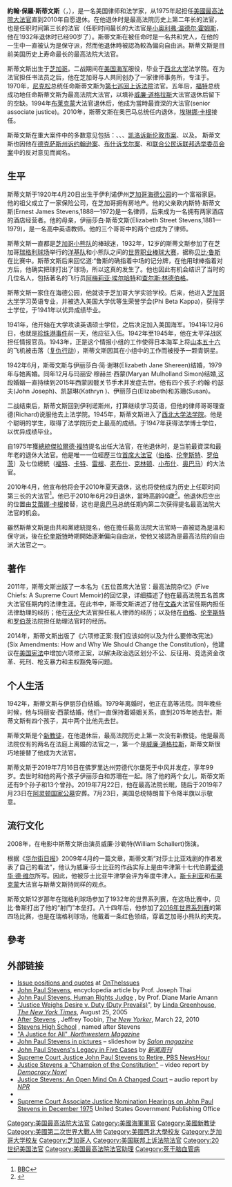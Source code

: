 {{Infobox  officeholder
|name          = John Paul Stevens<br>約翰·保羅·斯蒂文斯
|image         = John Paul Stevens, SCOTUS photo portrait.jpg
|imagesize     = 250px
|caption       = 
|office        = [[美國最高法院大法官|美國最高法院大法官]]
|termstart     = 1975年12月19日<ref name='fedjudcenter'>{{cite news| author=| coauthors=| authorlink=| title=Federal Judicial Center: John Paul Stevens| date=2009-12-12| publisher=| url=http://www.fjc.gov/servlet/tGetInfo?jid=2290| work=| pages=| accessdate=2009-12-12| language=| deadurl=yes| archiveurl=https://web.archive.org/web/20090118135413/http://www.fjc.gov/servlet/tGetInfo?jid=2290| archivedate=2009-01-18}}</ref>
|termend       = 2010年6月29日
|nominator     = [[傑拉爾德·福特|傑拉爾德·福特]]
|appointer     =
|predecessor   = [[威廉·道格拉斯|威廉·道格拉斯]]
|successor     = [[埃琳娜·卡根|埃琳娜·卡根]]
|office2       = [[美國第七巡迴上訴法院|美國第七巡迴上訴法院]]法官
|termstart2    = 1970年11月2日
|termend2      = 1975年12月19日
|nominator2    = [[理察·尼克松|理察·尼克松]]
|appointer2    = 
|predecessor2  = {{tsl|en|Elmer Jacob Schnackenberg|埃爾默·雅各布·施奈肯伯格}}
|successor2    = {{tsl|en|Harlington Wood Jr.|小哈靈頓·伍德}}
|birthdate     = {{birth date|df=yes|1920|4|20}}
|birthplace    = {{USA}}[[伊利諾伊州|伊利諾伊州]][[芝加哥市|芝加哥市]]
|deathdate     = {{death date and age|df=yes|2019|7|16|1920|4|20}}
|deathplace    = {{USA}}[[佛州|佛州]][[羅德岱堡|羅德岱堡]]
|alma_mater    = [[芝加哥大學|芝加哥大學]] （[[學士|學士]]） <br/> [[西北大学_(伊利诺州)|西北大學]]法學院 （[[法學博士|法學博士]]）
|signature     = John Paul Stevens Signature.svg
|spouse        =  伊麗莎白·簡<br><small>(Elizabeth Sheeren)<br><small>(1942－1979)（離婚）</small><br/>瑪麗安·馬爾霍蘭<br><small>(Maryan Mulholland Simon)<br><small>（1979－2015）（逝世）</small>
|religion      = [[新教|新教]]
|allegiance    = [[美國|美國]]  
|rank=[[海軍少校|海軍少校]]
|branch=[[美國海軍|美國海軍]]
|serviceyears=1942－1945
|battles=[[第二次世界大戰|第二次世界大戰]]
|awards=[[銅星勳章|銅星勳章]]
}}
'''約翰·保羅·斯蒂文斯'''（{{lang-en|John Paul Stevens}}，{{bd|1920年|4月20日|2019年|7月16日|catIdx=Stevens}}），是一名美国律师和法学家，从1975年起担任[[美國最高法院大法官|美國最高法院大法官]]直到2010年自愿退休。在他退休时是最高法院历史上第二年长的法官，也是任职时间第三长的法官（任职时间最长的大法官是[[小奥利弗·温德尔·霍姆斯|小奥利弗·温德尔·霍姆斯]]，他在1932年退休时已经90岁了）。斯蒂文斯在被任命时是一名共和党人，在他的一生中一直被认为是保守派，然而他退休時被認為較為偏向自由派。斯蒂文斯是目前美国历史上寿命最长的最高法院大法官。

斯蒂文斯出生于[[芝加哥|芝加哥]]。二战期间在[[美国海军|美国海军]]服役，毕业于[[西北大学|西北大学]]法学院。在为{{tsl|en|Wiley Blount Rutledge|威利·拉特利奇}}法官担任书法员之后，他在芝加哥与人共同创办了一家律师事务所，专注于{{tsl|en|United States antitrust law|反垄断法}}。1970年，[[理查德·尼克松|尼克松]]总统任命斯蒂文斯为[[美国联邦第七巡回上诉法院|第七巡回上诉法院]]法官。五年后，[[杰拉尔德·福特|福特]]总统成功地任命斯蒂文斯为最高法院大法官，以填补[[威廉·道格拉斯|威廉·道格拉斯]]大法官退休后留下的空缺。1994年[[哈利·布莱克蒙|布莱克蒙]]大法官退休后，他成为當時最資深的大法官(senior associate justice)。2010年，斯蒂文斯在奥巴马总统任内退休，[[埃琳娜·卡根|埃琳娜·卡根]]接任。

斯蒂文斯在重大案件中的多数意见包括：{{tsl|en|Chevron U.S.A., Inc. v. Natural Resources Defense Council, Inc.|雪佛龙诉自然资源保护委员会案}}、{{tsl|en|Apprendi v. New Jersey|阿普兰迪诉新泽西州案}}、{{tsl|en|Hamdan v. Rumsfeld|哈姆丹诉拉姆斯菲尔德案}}、[[凯洛诉新伦敦市案|凯洛诉新伦敦市案]]、以及{{tsl|en|Massachusetts v. Environmental Protection Agency|马萨诸塞州诉环境保护署案}}。
斯蒂文斯也因他在[[德克萨斯州诉约翰逊案|德克萨斯州诉约翰逊案]]、[[布什诉戈尔案|布什诉戈尔案]]、{{tsl|en|District of Columbia v. Heller|哥伦比亚特区诉海勒案}}和[[联合公民诉联邦选举委员会案|联合公民诉联邦选举委员会案]]中的反对意见而闻名。

== 生平 ==
斯蒂文斯于1920年4月20日出生于伊利诺伊州[[芝加哥|芝加哥]][[海德公园_(芝加哥)|海德公园]]的一个富裕家庭。他的祖父成立了一家保险公司，在芝加哥拥有房地产。他的父亲欧内斯特·斯蒂文斯(Ernest James Stevens,1888—1972)是一名律师，后来成为一名拥有两家酒店的酒店经营者。他的母亲，伊丽莎白·斯蒂文斯(Elizabeth Street Stevens,1881—1979)，是一名高中英语教师。他的三个哥哥中的两个也成为了律师。

斯蒂文斯一直都是[[芝加哥小熊|芝加哥小熊队]]的棒球迷，1932年，12岁的斯蒂文斯参加了在芝加哥[[瑞格利球场|瑞格利球场]]举行的[[纽约洋基|洋基队]]和小熊队之间的[[1932年世界大赛|世界职业棒球大赛]]，据称[[贝比·鲁斯|贝比·鲁斯]]在比赛中{{tsl|en|Babe Ruth's called shot|判了他一球}}。斯蒂文斯后来回忆道:“鲁斯的确指着中场的记分牌，在他用球棒指着对方后，他确实把球打出了球场，所以这真的发生了。他也因此有机会结识了当时的几位名人，包括著名的飞行员[[阿梅莉亚·埃尔哈特|阿梅莉亚·埃尔哈特]]和[[查尔斯·林德伯格|查尔斯·林德伯格]]。

斯蒂文斯一家住在海德公园，他就读于芝加哥大学实验学校。后来，他进入[[芝加哥大学|芝加哥大学]]学习英语专业，并被选入美国大学优等生荣誉学会(Phi Beta Kappa)，获得学士学位，于1941年以优异成绩毕业。

1941年，他开始在大学攻读英语硕士学位，之后决定加入美国海军。1941年12月6日，也就是[[珍珠港事件|珍珠港事件]]前一天，他应征入伍。1942年至1945年，他在太平洋战区担任情报官员。1943年，正是这个情报小组的工作使得日本海军上将[[山本五十六|山本五十六]]的飞机被击落（[[复仇行动|复仇行动]]），斯蒂文斯因其在小组中的工作而被授予一颗青铜星。

1942年6月，斯蒂文斯与伊丽莎白·简·谢琳(Elizabeth Jane Shereen)结婚，1979年与她离婚。同年12月与玛丽安·穆赫兰·西蒙(Maryan Mulholland Simon)结婚,这段婚姻一直持续到2015年西蒙因髋关节手术并发症去世。他有四个孩子:约翰·约瑟夫(John Joseph)、凯瑟琳(Kathryn )、伊丽莎白(Elizabeth)和苏珊(Susan)。

二战结束后，斯蒂文斯回到伊利诺斯州，打算继续学习英语，但他的律师哥哥理查德(Richard)说服他去上法学院。1945年，斯蒂文斯进入了[[西北大学法学院_(芝加哥)|西北大学法学院]]。他是个聪明的学生，取得了法学院历史上最高的成绩。于1947年获得法学博士学位，以优异成绩毕业。

自1975年獲[[美國總統|總統]][[傑拉爾德·福特|傑拉爾德·福特]]提名出任大法官，在他退休时，是当前最資深和最年老的退休大法官。他是唯一一位經歷三位[[美國首席大法官|首席大法官]]（[[沃伦·厄尔·伯格|伯格]]、[[威廉·伦奎斯特|伦奎斯特]]、[[约翰·罗伯茨|罗伯茨]]）及七位總統（[[傑拉爾德·福特|福特]]、[[吉米·卡特|卡特]]、[[羅納德·里根|雷根]]、[[乔治·赫伯特·沃克·布什|老布什]]、[[比爾·克林頓|克林顿]]、[[喬治·沃克·布什|小布什]]、[[巴拉克·奧巴馬|奥巴马]]）的大法官。

2010年4月，他宣布他将会于2010年夏天退休，这也将使他成为历史上任职时间第三长的大法官<ref>[http://www.bbc.co.uk/zhongwen/simp/world/2010/04/100409_brief_usjudge.shtml BBC]</ref>。他已于2010年6月29日退休，當時高齡90歲<ref>{{Cite web |url=http://en.wikipedia.org/wiki/John_Paul_Stevens |title=en.wikipedia.org |accessdate=2013-10-20 |archive-date=2013-10-22 |archive-url=https://web.archive.org/web/20131022151502/http://en.wikipedia.org/wiki/John_Paul_Stevens |dead-url=no }}</ref>。他退休后空出的位置由[[艾蕾娜·卡根|艾蕾娜·卡根]]接替，这也是[[巴拉克·奧巴馬|奥巴马]]总统任期内第二次获得提名最高法院大法官的机会。

雖然斯蒂文斯是由共和黨總統提名，他在擔任最高法院大法官時一直被認為是溫和保守派，後在[[威廉·伦奎斯特|伦奎斯特]]時期開始逐漸偏向自由派，使他又被認為是最高法院的自由派大法官之一。

== 著作 ==
2011年，斯蒂文斯出版了一本名为《五位首席大法官：最高法院杂忆》(Five Chiefs: A Supreme Court Memoir)的回忆录，详细描述了他在最高法院五名首席大法官任期内的法律生涯。在此书中，斯蒂文斯讲述了他在[[弗雷德·文森|文森]]大法官任期内担任法律助理的经历；他在[[厄尔·沃伦|沃伦]]大法官担任私人律师的经历；以及他在[[沃伦·厄尔·伯格|伯格]]、[[威廉·伦奎斯特|伦奎斯特]]和[[约翰·罗伯茨|罗伯茨]]法院担任助理法官时的经历。

2014年，斯蒂文斯出版了《六项修正案:我们应该如何以及为什么要修改宪法》(Six Amendments: How and Why We Should Change the Constitution)，他建议在[[美国宪法|美国宪法]]中增加六项修正案，以解决政治选区划分不公、反征用、竞选资金改革、死刑、枪支暴力和主权豁免等问题。

== 个人生活 ==
1942年，斯蒂文斯与伊丽莎白结婚。1979年离婚时，他正在高等法院。同年晚些时候，他与玛丽安·西蒙结婚，他们一直保持着婚姻关系，直到2015年她去世。斯蒂文斯有四个孩子，其中两个比他先去世。

斯蒂文斯是个[[新教|新教徒]]，在他退休后，最高法院历史上第一次没有新教徒。他是最高法院仅有的两名在法庭上离婚的法官之一，第一个是[[威廉·道格拉斯|威廉·道格拉斯]]，斯蒂文斯很巧地接替了他成为大法官。

斯蒂文斯于2019年7月16日在佛罗里达州劳德代尔堡死于中风并发症，享年99岁。去世时和他的两个孩子伊丽莎白和苏珊在一起。除了他的两个女儿，斯蒂文斯还有9个孙子和13个曾孙。2019年7月22日，他在最高法院长眠，随后于2019年7月23日在[[阿灵顿国家公墓|阿灵顿国家公墓]]安葬。7月23日，美国总统特朗普下令降半旗以示敬意。

== 流行文化 ==
2008年，在电影{{tsl|en|Recount (film)|重新选举}}中斯蒂文斯由演员威廉·沙勒特(William Schallert)饰演。

根据《[[华尔街日报|华尔街日报]]》2009年4月的一篇文章，斯蒂文斯“对莎士比亚戏剧的作者发表了自己的看法”，他认为威廉·莎士比亚的作品实际上是由牛津第十七代伯爵[[爱德华·德·维尔，第十七代牛津伯爵|爱德华·德·维尔]]所写。因此，他被莎士比亚牛津学会评为年度牛津人。[[安东宁·斯卡利亚|斯卡利亚]]和[[哈利·布莱克蒙|布莱克蒙]]大法官与斯蒂文斯持同样的观点。

斯蒂文斯12岁那年在瑞格利球场参加了1932年的世界系列赛，在这场比赛中，贝比·鲁斯打出了他的“射门”本垒打。八十四年后，他参加了[[2016年世界大赛|2016年世界系列赛]]的第四场比赛，也是在瑞格利球场，他戴着一条红色领结，穿着芝加哥小熊队的夹克。

== 參考 ==
{{reflist}}

==外部链接==
* [http://www.ontheissues.org/John_Paul_Stevens.htm Issue positions and quotes] {{Wayback|url=http://www.ontheissues.org/John_Paul_Stevens.htm |date=20190603194038 }} at [[OnTheIssues|OnTheIssues]]
* [https://web.archive.org/web/20080528221708/http://www.law.ou.edu/faculty/facfiles/JohnPaulStevensThai.pdf John Paul Stevens], encyclopedia article by Prof. Joseph Thai
* [http://papers.ssrn.com/sol3/papers.cfm?abstract_id=952012 John Paul Stevens, Human Rights Judge] {{Wayback|url=http://papers.ssrn.com/sol3/papers.cfm?abstract_id=952012 |date=20190718233326 }}, by Prof. Diane Marie Amann
* [https://www.nytimes.com/2005/08/25/politics/25memo.html "Justice Weighs Desire v. Duty (Duty Prevails)]", by [[Linda_Greenhouse|Linda Greenhouse]], ''[[The_New_York_Times|The New York Times]]'', August 25, 2005
* [http://www.newyorker.com/reporting/2010/03/22/100322fa_fact_toobin After Stevens] {{Wayback|url=http://www.newyorker.com/reporting/2010/03/22/100322fa_fact_toobin |date=20100316220548 }}, Jeffrey Toobin, ''[[The_New_Yorker|The New Yorker]]'', March 22, 2010
* [http://www.nisd.net/stevens/ Stevens High School] {{Wayback|url=http://www.nisd.net/stevens/ |date=20190720134052 }}, named after Stevens
* [http://www.northwestern.edu/magazine/spring2009/cover/stevens.html "A Justice for All", ''Northwestern Magazine''] {{Wayback|url=http://www.northwestern.edu/magazine/spring2009/cover/stevens.html |date=20110606064300 }}
* [https://web.archive.org/web/20100412020553/http://www.salon.com/news/feature/2010/04/09/john_paul_stevens_slide_show/slideshow.html John Paul Stevens in pictures] – slideshow by ''[[Salon_magazine|Salon magazine]]''
* [https://web.archive.org/web/20100412135452/http://blog.newsweek.com/blogs/thegaggle/archive/2010/04/09/john-paul-stevens-legacy-in-five-cases.aspx John Paul Stevens's Legacy in Five Cases] by ''[[新闻周刊|新闻周刊]]''
* [https://www.pbs.org/newshour/rundown/2010/04/supreme-court-justice-john-paul-stevens-to-retire.html Supreme Court Justice John Paul Stevens to Retire, PBS NewsHour] {{Wayback|url=https://www.pbs.org/newshour/rundown/2010/04/supreme-court-justice-john-paul-stevens-to-retire.html |date=20140121093700 }}
* [http://www.democracynow.org/2010/4/13/group_justice_stevens_a_champion_of Justice Stevens a "Champion of the Constitution"] {{Wayback|url=http://www.democracynow.org/2010/4/13/group_justice_stevens_a_champion_of |date=20190720134046 }} – video report by ''[[Democracy_Now!|Democracy Now!]]''
* [https://www.npr.org/templates/story/story.php?storyId=130198344&sc=fb&cc=fp Justice Stevens: An Open Mind On A Changed Court] {{Wayback|url=https://www.npr.org/templates/story/story.php?storyId=130198344&sc=fb&cc=fp |date=20181208115615 }} – audio report by ''[[NPR|NPR]]''
* {{C-SPAN|John Stevens}}
* [http://www.gpo.gov/fdsys/browse/collection.action?collectionCode=GPO&browsePath=Supreme+Court+Nomination+Hearings%2FStevens&isCollapsed=false&leafLevelBrowse=false&isDocumentResults=true&ycord=500 Supreme Court Associate Justice Nomination Hearings on John Paul Stevens in December 1975] {{Wayback|url=http://www.gpo.gov/fdsys/browse/collection.action?collectionCode=GPO&browsePath=Supreme+Court+Nomination+Hearings%2FStevens&isCollapsed=false&leafLevelBrowse=false&isDocumentResults=true&ycord=500 |date=20170828105230 }} United States Government Publishing Office

{{s-start}}
{{s-legal}} 
{{s-bef|before=[[威廉·道格拉斯|威廉·道格拉斯]]}}
{{s-ttl|title=[[美國最高法院大法官|美國最高法院大法官]]|years=1975–2010}}
{{s-aft|after=[[埃琳娜·卡根|埃琳娜·卡根]]}}
{{s-prec|usa}}
{{s-bef|before=[[索尼娅·索托马约尔|索尼娅·索托马约尔]]'''<br>''美国最高法院大法官''}}
{{s-ttl|title=[[美國優先順序|美國優先順序]]'''<br/>''美国最高法院退休大法官''|years=}}
{{s-aft|after=[[桑德拉·戴·奧康納|桑德拉·戴·奧康納]]'''<br>''美国最高法院退休大法官''}}
{{end}}

{{start U.S. Supreme Court composition | CJ=[[沃伦·E·伯格|伯格]]}}
{{U.S. Supreme Court composition court lifespan| cj=沃伦·E·伯格|years=1969－1986}}
{{U.S. Supreme Court composition 1975-1981}}
{{U.S. Supreme Court composition 1981-1986}}
{{U.S. Supreme Court composition CJ | CJ=[[威廉·伦奎斯特|伦奎斯特]]}}
{{U.S. Supreme Court composition court lifespan|cj=威廉·伦奎斯特|years=1986－2005}}
{{U.S. Supreme Court composition 1986-1987}}
{{U.S. Supreme Court composition 1988-1990}}
{{U.S. Supreme Court composition 1990-1991}}
{{U.S. Supreme Court composition 1991-1993}}
{{U.S. Supreme Court composition 1993-1994}}
{{U.S. Supreme Court composition 1994-2005}}
{{U.S. Supreme Court composition CJ | CJ=[[約翰·格洛佛·羅伯茨|羅伯茨]]}} 
{{U.S. Supreme Court composition court lifespan|cj=約翰·格洛佛·羅伯茨|years=2005－}}
{{U.S. Supreme Court composition 2005-2006}}
{{U.S. Supreme Court composition 2006-2009}}
{{U.S. Supreme Court composition 2009-2010}} 
{{end U.S. Supreme Court composition}}

{{Authority control}}
{{DEFAULTSORT:Stevens, John Paul}}
[[Category:美国最高法院大法官|Category:美国最高法院大法官]]
[[Category:美國海軍軍官|Category:美國海軍軍官]]
[[Category:美國新教徒|Category:美國新教徒]]
[[Category:美國第二次世界大戰人物|Category:美國第二次世界大戰人物]]
[[Category:美國西北大學校友|Category:美國西北大學校友]]
[[Category:芝加哥大学校友|Category:芝加哥大学校友]]
[[Category:芝加哥人|Category:芝加哥人]]
[[Category:美国联邦上诉法院法官|Category:美国联邦上诉法院法官]]
[[Category:20世纪美国法官|Category:20世纪美国法官]]
[[Category:美国最高法院法官助理|Category:美国最高法院法官助理]]
[[Category:死于脑血管病|Category:死于脑血管病]]